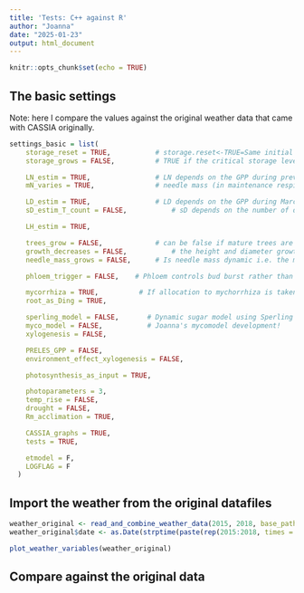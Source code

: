 ```yaml
---
title: 'Tests: C++ against R'
author: "Joanna"
date: "2025-01-23"
output: html_document
---
```


```r
knitr::opts_chunk$set(echo = TRUE)
```

## The basic settings

Note: here I compare the values against the original weather data that came with CASSIA originally.

```r
settings_basic = list(
    storage_reset = TRUE,			# storage.reset<-TRUE=Same initial storage each year, storage.reset<-False, The storage on the last day of year X is  postponded to the first day of the year X+1
    storage_grows = FALSE,			# TRUE if the critical storage level increases with tree size.

    LN_estim = TRUE,				# LN depends on the GPP during previous july-august
    mN_varies = TRUE,				# needle mass (in maintenance respiration) is 2/3 of the total during period 1.10 - 31.5.

    LD_estim = TRUE,				# LD depends on the GPP during March-August
    sD_estim_T_count = FALSE,			# sD depends on the number of days when g in growing window - analogue to needles

    LH_estim = TRUE,

    trees_grow = FALSE,				# can be false if mature trees are modelled and not for a very long period
    growth_decreases = FALSE,			# the height and diameter growth (alfa_S and alfaD) decrease during the simulation
    needle_mass_grows = FALSE,		# Is needle mass dynamic i.e. the modelled growth is also respiring etc and following for some years? If true, note that root mass is related to needle mass

    phloem_trigger = FALSE,    # Phloem controls bud burst rather than whole tree sugar

    mycorrhiza = TRUE, 			# If allocation to mychorrhiza is taken into account
    root_as_Ding = TRUE,

    sperling_model = FALSE,       # Dynamic sugar model using Sperling's enzyme dynamics
    myco_model = FALSE,           # Joanna's mycomodel development!
    xylogenesis = FALSE,

    PRELES_GPP = FALSE,
    environment_effect_xylogenesis = FALSE,

    photosynthesis_as_input = TRUE,

    photoparameters = 3,
    temp_rise = FALSE,
    drought = FALSE,
    Rm_acclimation = TRUE,

    CASSIA_graphs = TRUE,
    tests = TRUE,

    etmodel = F,
    LOGFLAG = F
  )
```

## Import the weather from the original datafiles

``` r
weather_original <- read_and_combine_weather_data(2015, 2018, base_path = "~/Documents/CASSIA/data/weather_original_")
weather_original$date <- as.Date(strptime(paste(rep(2015:2018, times = c(365, 366, 365, 365)), weather_original$X), format = "%Y %j"))

plot_weather_variables(weather_original)
```

## Compare against the original data

```r

```
